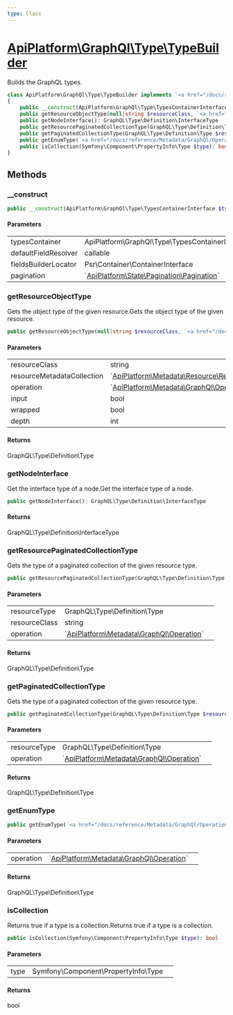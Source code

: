 ```yaml
---
type: Class
---
```


# [ApiPlatform\GraphQl\Type\TypeBuilder](/docs/reference/GraphQl/Type/TypeBuilder)

Builds the GraphQL types.


```php
class ApiPlatform\GraphQl\Type\TypeBuilder implements `<a href="/docs/reference/GraphQl/Type/TypeBuilderInterface">ApiPlatform\GraphQl\Type\TypeBuilderInterface</a>`, `<a href="/docs/reference/GraphQl/Type/TypeBuilderEnumInterface">ApiPlatform\GraphQl\Type\TypeBuilderEnumInterface</a>`
{
    public __construct(ApiPlatform\GraphQl\Type\TypesContainerInterface $typesContainer, callable $defaultFieldResolver, Psr\Container\ContainerInterface $fieldsBuilderLocator, `<a href="/docs/reference/State/Pagination/Pagination">ApiPlatform\State\Pagination\Pagination</a>` $pagination)
    public getResourceObjectType(null|string $resourceClass, `<a href="/docs/reference/Metadata/Resource/ResourceMetadataCollection">ApiPlatform\Metadata\Resource\ResourceMetadataCollection</a>` $resourceMetadataCollection, `<a href="/docs/reference/Metadata/GraphQl/Operation">ApiPlatform\Metadata\GraphQl\Operation</a>` $operation, bool $input, bool $wrapped, int $depth): GraphQL\Type\Definition\Type
    public getNodeInterface(): GraphQL\Type\Definition\InterfaceType
    public getResourcePaginatedCollectionType(GraphQL\Type\Definition\Type $resourceType, string $resourceClass, `<a href="/docs/reference/Metadata/GraphQl/Operation">ApiPlatform\Metadata\GraphQl\Operation</a>` $operation): GraphQL\Type\Definition\Type
    public getPaginatedCollectionType(GraphQL\Type\Definition\Type $resourceType, `<a href="/docs/reference/Metadata/GraphQl/Operation">ApiPlatform\Metadata\GraphQl\Operation</a>` $operation): GraphQL\Type\Definition\Type
    public getEnumType(`<a href="/docs/reference/Metadata/GraphQl/Operation">ApiPlatform\Metadata\GraphQl\Operation</a>` $operation): GraphQL\Type\Definition\Type
    public isCollection(Symfony\Component\PropertyInfo\Type $type): bool
}
```
## Methods

### __construct



```php
public __construct(ApiPlatform\GraphQl\Type\TypesContainerInterface $typesContainer, callable $defaultFieldResolver, Psr\Container\ContainerInterface $fieldsBuilderLocator, `<a href="/docs/reference/State/Pagination/Pagination">ApiPlatform\State\Pagination\Pagination</a>` $pagination)
```

#### Parameters

<table><tbody>
<tr><td>typesContainer</td><td>ApiPlatform\GraphQl\Type\TypesContainerInterface</td><td></td></tr><tr><td>defaultFieldResolver</td><td>callable</td><td></td></tr><tr><td>fieldsBuilderLocator</td><td>Psr\Container\ContainerInterface</td><td></td></tr><tr><td>pagination</td><td>`<a href="/docs/reference/State/Pagination/Pagination">ApiPlatform\State\Pagination\Pagination</a>`</td><td></td></tr>
</tbody>
</table>

### getResourceObjectType

Gets the object type of the given resource.Gets the object type of the given resource.

```php
public getResourceObjectType(null|string $resourceClass, `<a href="/docs/reference/Metadata/Resource/ResourceMetadataCollection">ApiPlatform\Metadata\Resource\ResourceMetadataCollection</a>` $resourceMetadataCollection, `<a href="/docs/reference/Metadata/GraphQl/Operation">ApiPlatform\Metadata\GraphQl\Operation</a>` $operation, bool $input, bool $wrapped, int $depth): GraphQL\Type\Definition\Type
```

#### Parameters

<table><tbody>
<tr><td>resourceClass</td><td>string</td><td></td></tr><tr><td>resourceMetadataCollection</td><td>`<a href="/docs/reference/Metadata/Resource/ResourceMetadataCollection">ApiPlatform\Metadata\Resource\ResourceMetadataCollection</a>`</td><td></td></tr><tr><td>operation</td><td>`<a href="/docs/reference/Metadata/GraphQl/Operation">ApiPlatform\Metadata\GraphQl\Operation</a>`</td><td></td></tr><tr><td>input</td><td>bool</td><td></td></tr><tr><td>wrapped</td><td>bool</td><td></td></tr><tr><td>depth</td><td>int</td><td></td></tr>
</tbody>
</table>

#### Returns

GraphQL\Type\Definition\Type

### getNodeInterface

Get the interface type of a node.Get the interface type of a node.

```php
public getNodeInterface(): GraphQL\Type\Definition\InterfaceType
```

#### Returns

GraphQL\Type\Definition\InterfaceType

### getResourcePaginatedCollectionType

Gets the type of a paginated collection of the given resource type.

```php
public getResourcePaginatedCollectionType(GraphQL\Type\Definition\Type $resourceType, string $resourceClass, `<a href="/docs/reference/Metadata/GraphQl/Operation">ApiPlatform\Metadata\GraphQl\Operation</a>` $operation): GraphQL\Type\Definition\Type
```

#### Parameters

<table><tbody>
<tr><td>resourceType</td><td>GraphQL\Type\Definition\Type</td><td></td></tr><tr><td>resourceClass</td><td>string</td><td></td></tr><tr><td>operation</td><td>`<a href="/docs/reference/Metadata/GraphQl/Operation">ApiPlatform\Metadata\GraphQl\Operation</a>`</td><td></td></tr>
</tbody>
</table>

#### Returns

GraphQL\Type\Definition\Type

### getPaginatedCollectionType

Gets the type of a paginated collection of the given resource type.

```php
public getPaginatedCollectionType(GraphQL\Type\Definition\Type $resourceType, `<a href="/docs/reference/Metadata/GraphQl/Operation">ApiPlatform\Metadata\GraphQl\Operation</a>` $operation): GraphQL\Type\Definition\Type
```

#### Parameters

<table><tbody>
<tr><td>resourceType</td><td>GraphQL\Type\Definition\Type</td><td></td></tr><tr><td>operation</td><td>`<a href="/docs/reference/Metadata/GraphQl/Operation">ApiPlatform\Metadata\GraphQl\Operation</a>`</td><td></td></tr>
</tbody>
</table>

#### Returns

GraphQL\Type\Definition\Type

### getEnumType



```php
public getEnumType(`<a href="/docs/reference/Metadata/GraphQl/Operation">ApiPlatform\Metadata\GraphQl\Operation</a>` $operation): GraphQL\Type\Definition\Type
```

#### Parameters

<table><tbody>
<tr><td>operation</td><td>`<a href="/docs/reference/Metadata/GraphQl/Operation">ApiPlatform\Metadata\GraphQl\Operation</a>`</td><td></td></tr>
</tbody>
</table>

#### Returns

GraphQL\Type\Definition\Type

### isCollection

Returns true if a type is a collection.Returns true if a type is a collection.

```php
public isCollection(Symfony\Component\PropertyInfo\Type $type): bool
```

#### Parameters

<table><tbody>
<tr><td>type</td><td>Symfony\Component\PropertyInfo\Type</td><td></td></tr>
</tbody>
</table>

#### Returns

bool
